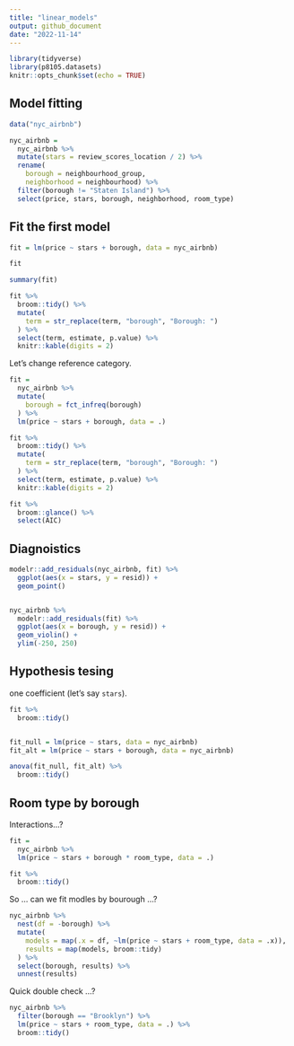 ```yaml
---
title: "linear_models"
output: github_document
date: "2022-11-14"
---
```


```r
library(tidyverse)
library(p8105.datasets)
knitr::opts_chunk$set(echo = TRUE)
```

## Model fitting 
```r
data("nyc_airbnb")

nyc_airbnb = 
  nyc_airbnb %>% 
  mutate(stars = review_scores_location / 2) %>% 
  rename(
    borough = neighbourhood_group,
    neighborhood = neighbourhood) %>% 
  filter(borough != "Staten Island") %>% 
  select(price, stars, borough, neighborhood, room_type)
```

## Fit the first model 
```r
fit = lm(price ~ stars + borough, data = nyc_airbnb)

fit 

summary(fit)

fit %>%
  broom::tidy() %>%
  mutate(
    term = str_replace(term, "borough", "Borough: ")
  ) %>%
  select(term, estimate, p.value) %>%
  knitr::kable(digits = 2)
```


Let's change reference category.

```r
fit = 
  nyc_airbnb %>%
  mutate(
    borough = fct_infreq(borough)
  ) %>%
  lm(price ~ stars + borough, data = .)

fit %>%
  broom::tidy() %>%
  mutate(
    term = str_replace(term, "borough", "Borough: ")
  ) %>%
  select(term, estimate, p.value) %>%
  knitr::kable(digits = 2)

fit %>%
  broom::glance() %>%
  select(AIC)
```

## Diagnoistics 

```r
modelr::add_residuals(nyc_airbnb, fit) %>%
  ggplot(aes(x = stars, y = resid)) + 
  geom_point()


nyc_airbnb %>%
  modelr::add_residuals(fit) %>%
  ggplot(aes(x = borough, y = resid)) + 
  geom_violin() +
  ylim(-250, 250)
```


## Hypothesis tesing

one coefficient (let's say `stars`).

```r
fit %>%
  broom::tidy()


fit_null = lm(price ~ stars, data = nyc_airbnb)
fit_alt = lm(price ~ stars + borough, data = nyc_airbnb)

anova(fit_null, fit_alt) %>%
  broom::tidy()
```



## Room type by borough 

Interactions...?

```r
fit = 
  nyc_airbnb %>%
  lm(price ~ stars + borough * room_type, data = .)

fit %>%
  broom::tidy()
```



So ... can we fit modles by bourough ...?

```r
nyc_airbnb %>%
  nest(df = -borough) %>%
  mutate(
    models = map(.x = df, ~lm(price ~ stars + room_type, data = .x)),
    results = map(models, broom::tidy)
  ) %>%
  select(borough, results) %>%
  unnest(results)
```


Quick double check ...?

```r
nyc_airbnb %>%
  filter(borough == "Brooklyn") %>%
  lm(price ~ stars + room_type, data = .) %>%
  broom::tidy()
```




